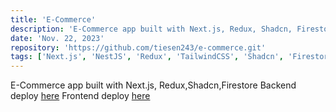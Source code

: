 ```yaml
---
title: 'E-Commerce'
description: 'E-Commerce app built with Next.js, Redux, Shadcn, Firestore'
date: 'Nov. 22, 2023'
repository: 'https://github.com/tiesen243/e-commerce.git'
tags: ['Next.js', 'NestJS', 'Redux', 'TailwindCSS', 'Shadcn', 'Firestore']
---
```


E-Commerce app built with Next.js, Redux,Shadcn,Firestore
Backend deploy [here](https://yuki-api.vercel.app/api-docs)
Frontend deploy [here](https://yukinu.vercel.app/)
